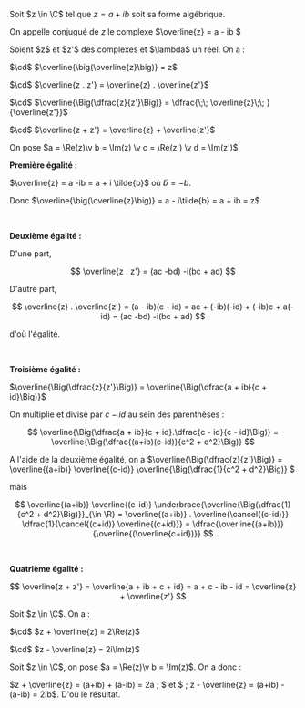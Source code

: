 

<Item type='definition' titre="conjugaison d'un nombre complexe" searchDesc="symétrie">

Soit $z \in \C$ tel que $z = a + ib$ soit sa forme algébrique. 

On appelle conjugué de $z$ le complexe $\overline{z} = a - ib $
</Item>

<Item type='proposition' titre='propriétés de la conjugaison' searchDesc="produit somme quotient division multiplication addition">
Soient $z$ et $z'$ des complexes et $\lambda$ un réel. On a :

$\cd$ $\overline{\big(\overline{z}\big)} = z$

$\cd$ $\overline{z . z'} = \overline{z} . \overline{z'}$

$\cd$ $\overline{\Big(\dfrac{z}{z'}\Big)} = \dfrac{\;\; \overline{z}\;\; }{\overline{z'}}$

$\cd$ $\overline{z + z'} = \overline{z} + \overline{z'}$
</Item>

<Hideable type='démonstration' titre=''>
On pose $a = \Re(z)\v b = \Im(z) \v c = \Re(z') \v d = \Im(z')$

<br/>

**Première égalité :** 
<Indent>

$\overline{z} = a -ib = a + i \tilde{b}$ où $\tilde{b} = -b$. 

Donc $\overline{\big(\overline{z}\big)} = a - i\tilde{b} = a + ib = z$
</Indent>

<br/>

**Deuxième égalité :** 
<Indent>

D'une part, 

$$
\overline{z . z'} = (ac -bd) -i(bc + ad)
$$ 

D'autre part, 

$$
 \overline{z} . \overline{z'} = (a - ib)(c - id) = ac + (-ib)(-id) + (-ib)c + a(-id) = (ac -bd) -i(bc + ad)
 $$ 

d'où l'égalité.
</Indent>

<br/>

**Troisième égalité :** 
<Indent>

$\overline{\Big(\dfrac{z}{z'}\Big)} = \overline{\Big(\dfrac{a + ib}{c + id}\Big)}$

On multiplie et divise par $c - id$ au sein des parenthèses :

$$
\overline{\Big(\dfrac{a + ib}{c + id}.\dfrac{c - id}{c - id}\Big)} = \overline{\Big(\dfrac{(a+ib)(c-id)}{c^2 + d^2}\Big)}
$$

A l'aide de la deuxième égalité, on a $\overline{\Big(\dfrac{z}{z'}\Big)} = \overline{(a+ib)} \overline{(c-id)} \overline{\Big(\dfrac{1}{c^2 + d^2}\Big)} $

mais 

$$
\overline{(a+ib)} \overline{(c-id)} \underbrace{\overline{\Big(\dfrac{1}{c^2 + d^2}\Big)}}_{\in \R} 
= \overline{(a+ib)} . \overline{\cancel{(c-id)}} \dfrac{1}{\cancel{(c+id)} \overline{(c+id)}} 
= \dfrac{\overline{(a+ib)}}{\overline{(\overline{c+id})}}
$$ 

</Indent>

<br/>

**Quatrième égalité :** 
<Indent>

$$
\overline{z + z'} = \overline{a + ib + c + id} = a + c - ib - id =  \overline{z} + \overline{z'}
$$
</Indent>

</Hideable>


<Item type='proposition' titre='conjugaison et partie imaginaire et réelle'>
Soit $z \in \C$. On a :

$\cd$ $z + \overline{z} = 2\Re(z)$

$\cd$ $z - \overline{z} = 2i\Im(z)$

</Item>

<Hideable type='démonstration' titre=''>

Soit $z \in \C$, on pose $a = \Re(z)\v b = \Im(z)$. On a donc :

$z + \overline{z} = (a+ib) + (a-ib) = 2a \; $ et $ \; z - \overline{z} = (a+ib) - (a-ib) = 2ib$. D'où le résultat.

</Hideable>

